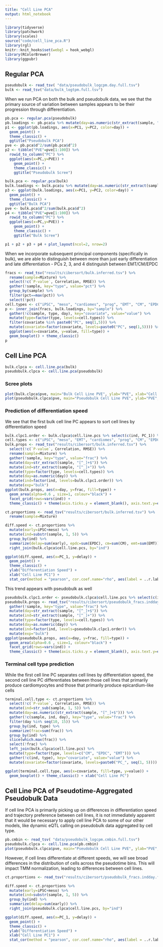 ```yaml
---
title: "Cell Line PCA"
output: html_notebook
---
```

```r
library(tidyverse)
library(patchwork)
library(scales)
source("code/cell_line_pca.R")
library(rgl)
knitr::knit_hooks$set(webgl = hook_webgl)
library(RColorBrewer)
library(ggpubr)
```

## Regular PCA
```r
pseudobulk <- read_tsv( "data/pseudobulk_logcpm.day.full.tsv") 
bulk <- read_tsv("data/bulk_logtpm.full.tsv")
```

When we run PCA on both the bulk and pseudobulk data, we see that the primary source of variation between samples appears to be their progression through differentiation.
```r
pb.pca <- regular.pca(pseudobulk)
pb.loadings <- pb.pca$u %>% mutate(day=as.numeric(str_extract(sample, "[^_]+$")))
p1 <- ggplot(pb.loadings, aes(x=PC1, y=PC2, color=day)) + 
  geom_point() + 
  theme_classic() +
  ggtitle("Pseudobulk PCA")
pve <- pb.pca$d^2/sum(pb.pca$d^2)
p2 <- tibble("PVE"=pve[1:100]) %>%
  rowid_to_column("PC") %>%
  ggplot(aes(x=PC,y=PVE)) + 
    geom_point() + 
    theme_classic() +
    ggtitle("Pseudobulk Scree")

bulk.pca <- regular.pca(bulk)
bulk.loadings <- bulk.pca$u %>% mutate(day=as.numeric(str_extract(sample, "[^_]+$")))
p3 <- ggplot(bulk.loadings, aes(x=PC1, y=PC2, color=day)) + 
  geom_point() + 
  theme_classic() +
  ggtitle("Bulk PCA")
pve <- bulk.pca$d^2/sum(bulk.pca$d^2)
p4 <- tibble("PVE"=pve[1:100]) %>%
  rowid_to_column("PC") %>%
  ggplot(aes(x=PC,y=PVE)) + 
    geom_point() + 
    theme_classic() +
    ggtitle("Bulk Scree")

p1 + p2 + p3 + p4 + plot_layout(ncol=2, nrow=2)
```

When we incorporate subsequent principal components (specifically in bulk), we are able to distinguish between more than just early differentiation and late differentiation - PCs 2, 3, and 4 distinguish between EMT/CM/EPDC
```r
fracs <- read_tsv("results/cibersort/bulk.inferred.tsv") %>%
  rename(sample=Mixture) %>%
  select(!c(`P-value`, Correlation, RMSE)) %>%
  gather(!sample, key="type", value="pct") %>%
  group_by(sample) %>%
  filter(pct==max(pct)) %>%
  select(!pct)
cell.types <- c("iPSC", "meso", "cardiomes", "prog", "EMT", "CM", "EPDC")
p <- inner_join(fracs, bulk.loadings, by="sample") %>%
  gather(!c(sample, type, day), key="covariate", value="value") %>%
  mutate(type=factor(type, levels=cell.types)) %>%
  filter(covariate %in% paste0("PC", seq(1,5))) %>%
  mutate(covariate=factor(covariate, levels=paste0("PC", seq(1,5)))) %>%
  ggplot(aes(x=covariate, y=value, fill=type)) +
  geom_boxplot() + theme_classic()
p
```

<!-- What does this mean? Even in the bulk data, it is possible to resolve the multiple cell types we're working with -->
<!-- ```{r, 3dplot, webgl=TRUE} -->
<!-- type.res <- fracs %>% -->
<!--   left_join(bulk.loadings, by="sample") %>% -->
<!--   mutate(type=factor(type, levels=c("iPSC", "meso", "cardiomes", "EMT", "prog", "CM", "EPDC"))) -->
<!-- getPalette = colorRampPalette(brewer.pal(7, "Spectral")) -->
<!-- open3d() -->
<!-- plot3d(type.res$PC1, type.res$PC3, type.res$PC4, -->
<!--        col=getPalette(7)[type.res$type],  -->
<!--        alpha=.75, -->
<!--        size=2, -->
<!--        type='s', -->
<!--        xlab="PC1", ylab="PC3", zlab="PC4") -->
<!-- legend3d("topright", legend = levels(type.res$type), pch = 16, col = brewer.pal(7, "Spectral"), cex=1, inset=c(0.01, 0.01)) -->
<!-- ``` -->


## Cell Line PCA
```r
bulk.clpca <- cell.line.pca(bulk)
pseudobulk.clpca <- cell.line.pca(pseudobulk)
```

### Scree plots
```r
plot(bulk.clpca$pve, main="Bulk Cell Line PVE", ylab="PVE", xlab="Cell Line PC")
plot(pseudobulk.clpca$pve, main="Pseudobulk Cell Line PVE", ylab="PVE", xlab="Cell Line PC")
```

### Prediction of differentiation speed
We see that the first bulk cell line PC appears to sort cell lines by differentiation speed
```r
bulk.clpc1.order <- bulk.clpca$cell.line.pcs %>% select(c(ind, PC_1)) %>% arrange(PC_1) %>% .$ind
cell.types <- c("iPSC", "meso", "EMT", "cardiomes", "prog", "CM", "EPDC")
bulk.props <- read_tsv("results/cibersort/bulk.inferred.tsv") %>% 
  select(!c(`P-value`, Correlation, RMSE)) %>%
  rename(sample=Mixture) %>%
  gather(!sample, key="type", value="frac") %>% 
  mutate(day=str_extract(sample, "[^_]+$")) %>%
  mutate(ind=str_extract(sample, "[^_]+")) %>%
  mutate(type=factor(type, levels=cell.types)) %>%
  mutate(day=as.numeric(day)) %>%
  mutate(ind=factor(ind, levels=bulk.clpc1.order)) %>%
  mutate(exp="bulk")
ggplot(bulk.props, aes(x=day, y=frac, fill=type)) +
  geom_area(alpha=0.6 , size=1, colour="black") +
  facet_grid(rows=vars(ind)) +
  theme_classic() + theme(axis.ticks.y = element_blank(), axis.text.y=element_blank())
```

```r
ct.proportions <- read_tsv("results/cibersort/bulk.inferred.tsv") %>%
  rename(sample=Mixture)

diff.speed <- ct.proportions %>% 
  mutate(early=iPSC+meso) %>%
  mutate(ind=substr(sample, 1, 5)) %>%
  group_by(ind) %>%
  summarize(delay=sum(early), epdc=sum(EPDC), cm=sum(CM), emt=sum(EMT)) %>%
  right_join(bulk.clpca$cell.line.pcs, by="ind")

ggplot(diff.speed, aes(x=PC_1, y=delay)) +
  geom_point() +
  theme_classic() +
  ylab("Differentiation Speed") +
  xlab("Cell Line PC1") +
  stat_cor(method = "pearson", cor.coef.name="rho", aes(label = ..r.label..))
```

This trend appears with pseudobulk as well
```r
pseudobulk.clpc1.order <- pseudobulk.clpca$cell.line.pcs %>% select(c(ind, PC_1)) %>% arrange(PC_1) %>% .$ind
pseudobulk.props <- read_tsv("results/cibersort/pseudobulk_fracs.indday.full.true.tsv") %>% 
  gather(!sample, key="type", value="frac") %>% 
  mutate(day=str_extract(sample, "[^_]+$")) %>%
  mutate(ind=str_extract(sample, "[^_]+")) %>%
  mutate(type=factor(type, levels=cell.types)) %>%
  mutate(day=as.numeric(day)) %>%
  mutate(ind=factor(ind, levels=pseudobulk.clpc1.order)) %>%
  mutate(exp="bulk")
ggplot(pseudobulk.props, aes(x=day, y=frac, fill=type)) +
  geom_area(alpha=0.6 , size=1, colour="black") +
  facet_grid(rows=vars(ind)) +
  theme_classic() + theme(axis.ticks.y = element_blank(), axis.text.y=element_blank())
```

### Terminal cell type prediction
While the first cell line PC separates cell lines by differentiation speed, the second cell line PC differentiates between those cell lines that primarily produce cardiomyocytes and those that primarily produce epicardium-like cells
```r
terminal.cell.type <- ct.proportions %>%
  select(!c(`P-value`, Correlation, RMSE)) %>%
  mutate(ind=str_sub(sample, 1, 5)) %>%
  mutate(day=as.numeric(str_extract(sample, "[^_]+$"))) %>%
  gather(!c(sample, ind, day), key="type", value="frac") %>%
  filter(day %in% seq(10, 15)) %>%
  group_by(ind, type) %>%
  summarize(frac=sum(frac)) %>%
  group_by(ind) %>%
  slice(which.max(frac)) %>%
  select(!frac) %>%
  left_join(bulk.clpca$cell.line.pcs) %>%
  mutate(type=factor(type, levels=c("CM", "EPDC", "EMT"))) %>%
  gather(!c(ind, type), key="covariate", value="value") %>%
  mutate(covariate=factor(covariate, levels=paste0("PC_", seq(1, 5))))

ggplot(terminal.cell.type, aes(x=covariate, fill=type, y=value)) +
  geom_boxplot() + theme_classic() + xlab("Cell Line PC")
```

## Cell Line PCA of Pseudotime-Aggregated Pseudobulk Data
If cell line PCA is primarily picking up on differences in differentiation speed and trajectory preference between cell lines, it is not immediately apparent that it would be necessary to apply cell line PCA to some of our other models, like dynamic eQTL calling on pseudobulk data aggregated by cell type. 
```r
pb.cmbin <- read_tsv( "data/pseudobulk_logcpm.cmbin.full.tsv") 
pseudobulk.clpca <- cell.line.pca(pb.cmbin)
plot(pseudobulk.clpca$pve, main="Pseudobulk Cell Line PVE", ylab="PVE", xlab="Cell Line PC")
```

However, if cell lines differentiate at different speeds, we will see broad differences in the distribution of cells across the pseudotime bins. This will impact TMM normalization, leading to differences between cell lines. 
```r
ct.proportions <- read_tsv("results/cibersort/pseudobulk_fracs.indday.full.true.tsv")

diff.speed <- ct.proportions %>% 
  mutate(early=iPSC+meso) %>%
  mutate(ind=substr(sample, 1, 5)) %>%
  group_by(ind) %>%
  summarize(delay=sum(early)) %>%
  right_join(pseudobulk.clpca$cell.line.pcs, by="ind")

ggplot(diff.speed, aes(x=PC_1, y=delay)) +
  geom_point() +
  theme_classic() +
  ylab("Differentiation Speed") +
  xlab("Cell Line PC1") +
  stat_cor(method = "pearson", cor.coef.name="rho", aes(label = ..r.label..))
```

<!-- ## Correlation Analysis -->
<!-- Looking within each time point, do bulk samples from a specific cell line look more similar to pseudobulk samples from the same cell line than they do others? (Looking across all genes) -->
<!-- ```{r} -->
<!-- p <- read_tsv("results/eqtl_static/correlation.tsv") -->
<!-- p <- p %>% mutate(sim=if_else(cl1==cl2, "same", "diff")) -->
<!-- ggplot(p, aes(x=sim, y=rho, fill=sim)) + -->
<!--   geom_boxplot() + -->
<!--   facet_grid(rows=vars(day), cols=vars(npcs)) -->
<!-- ``` -->
<!-- Focus on one example and perform Wilcoxon's Rank Sum Test -->

<!-- ```{r, warning=FALSE, message=FALSE} -->
<!-- p1 <- p %>% filter((day=="day0") & (npcs==3)) -->
<!-- alt <- p1 %>% filter(sim=="same") %>% .$rho -->
<!-- null <- p1 %>% filter(sim=="diff") %>% .$rho -->
<!-- wilcox.test(alt, null, 'g') -->
<!-- ``` -->

<!-- Now look at a different metric, where each point corresponds to a single gene's correlation between  -->
<!-- ```{r} -->
<!-- p.gene <- read_tsv("results/eqtl_static/correlation2.tsv") -->
<!-- ggplot(p.gene, aes(x=permuted, y=rho, fill=permuted)) + -->
<!--   geom_boxplot() + -->
<!--   facet_grid(rows=vars(day), cols=vars(npcs)) -->
<!-- ``` -->

<!-- Focus on one example and perform Wilcoxon's Rank Sum Test -->
<!-- ```{r, warning=FALSE, message=FALSE} -->
<!-- p.gene1 <- p.gene %>% filter((day=="day0") & (npcs==0)) -->
<!-- alt <- p.gene1 %>% filter(permuted==FALSE) %>% .$rho -->
<!-- null <- p.gene1 %>% filter(permuted==TRUE) %>% .$rho -->
<!-- wilcox.test(alt, null, 'g') -->
<!-- ``` -->
